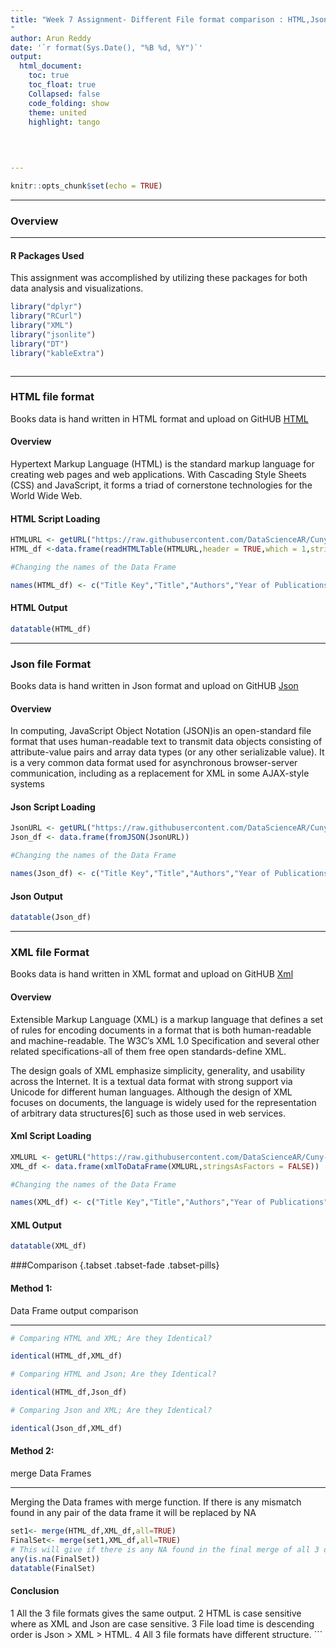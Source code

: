 ---
title: "Week 7 Assignment- Different File format comparison : HTML,Json, and XML
"
author: Arun Reddy
date: '`r format(Sys.Date(), "%B %d, %Y")`'
output:
  html_document:
    toc: true
    toc_float: true
    Collapsed: false
    code_folding: show
    theme: united
    highlight: tango
   
   
    

---





```{r setup, include=FALSE}
knitr::opts_chunk$set(echo = TRUE)
```
***
### Overview {.tabset .tabset-fade .tabset.-pills}




***
#### R Packages Used

This assignment was accomplished by utilizing these packages for both data analysis and visualizations.
```{r message=FALSE, warning=FALSE, paged.print=FALSE}


library("dplyr")
library("RCurl")
library("XML")
library("jsonlite")
library("DT")
library("kableExtra")



```


***
### HTML file format {.tabset .tabset-fade .tabset-pills}

Books data is hand written in HTML format and upload on GitHUB [HTML](https://raw.githubusercontent.com/DataScienceAR/Cuny-Assignments/master/Data-607/Data-Sets/Books.html)

#### Overview

Hypertext Markup Language (HTML) is the standard markup language for creating web pages and web applications. With Cascading Style Sheets (CSS) and JavaScript, it forms a triad of cornerstone technologies for the World Wide Web.

#### HTML Script Loading

```{r}
HTMLURL <- getURL("https://raw.githubusercontent.com/DataScienceAR/Cuny-Assignments/master/Data-607/Data-Sets/Books.html")
HTML_df <-data.frame(readHTMLTable(HTMLURL,header = TRUE,which = 1,stringsAsFactors =FALSE))

#Changing the names of the Data Frame 

names(HTML_df) <- c("Title Key","Title","Authors","Year of Publications","Format","ISBN 10 Code","Average Customer Review","Language")


```

#### HTML Output

```{r}
datatable(HTML_df)
```



***
### Json file Format {.tabset .tabset-fade .tabset-pills}

Books data is hand written in Json format and upload on GitHUB [Json](https://raw.githubusercontent.com/DataScienceAR/Cuny-Assignments/master/Data-607/Data-Sets/Books.json)

#### Overview

In computing, JavaScript Object Notation (JSON)is an open-standard file format that uses human-readable text to transmit data objects consisting of attribute-value pairs and array data types (or any other serializable value). It is a very common data format used for asynchronous browser-server communication, including as a replacement for XML in some AJAX-style systems

#### Json Script Loading

```{r}
JsonURL <- getURL("https://raw.githubusercontent.com/DataScienceAR/Cuny-Assignments/master/Data-607/Data-Sets/Books.json")
Json_df <- data.frame(fromJSON(JsonURL))

#Changing the names of the Data Frame 

names(Json_df) <- c("Title Key","Title","Authors","Year of Publications","Format","ISBN 10 Code","Average Customer Review","Language")


```

#### Json Output

```{r}
datatable(Json_df)
```

***
### XML file Format {.tabset .tabset-fade .tabset-pills}

Books data is hand written in XML format and upload on GitHUB [Xml](https://raw.githubusercontent.com/DataScienceAR/Cuny-Assignments/master/Data-607/Data-Sets/Books.xml)

#### Overview

Extensible Markup Language (XML) is a markup language that defines a set of rules for encoding documents in a format that is both human-readable and machine-readable. The W3C's XML 1.0 Specification and several other related specifications-all of them free open standards-define XML.

The design goals of XML emphasize simplicity, generality, and usability across the Internet. It is a textual data format with strong support via Unicode for different human languages. Although the design of XML focuses on documents, the language is widely used for the representation of arbitrary data structures[6] such as those used in web services.

#### Xml Script Loading

```{r}
XMLURL <- getURL("https://raw.githubusercontent.com/DataScienceAR/Cuny-Assignments/master/Data-607/Data-Sets/Books.xml")
XML_df <- data.frame(xmlToDataFrame(XMLURL,stringsAsFactors = FALSE))

#Changing the names of the Data Frame 

names(XML_df) <- c("Title Key","Title","Authors","Year of Publications","Format","ISBN 10 Code","Average Customer Review","Language")


```

#### XML Output

```{r}
datatable(XML_df)
```


###Comparison {.tabset .tabset-fade .tabset-pills}

#### Method 1: 


Data Frame output comparison

***
```{r}
# Comparing HTML and XML; Are they Identical?

identical(HTML_df,XML_df)

# Comparing HTML and Json; Are they Identical?

identical(HTML_df,Json_df)

# Comparing Json and XML; Are they Identical?

identical(Json_df,XML_df)


```








#### Method 2: 

merge Data Frames


***

Merging the Data frames with merge function. If there is any mismatch found in any pair of the data frame it will be replaced by NA

```{r}
set1<- merge(HTML_df,XML_df,all=TRUE)
FinalSet<- merge(set1,XML_df,all=TRUE)
# This will give if there is any NA found in the final merge of all 3 data frame, if there is a NA then it means there is a mismatch
any(is.na(FinalSet))
datatable(FinalSet)
```

#### Conclusion
1 All the 3 file formats gives the same output.
2 HTML is case sensitive where as XML and Json are case sensitive.
3 File load time is descending order is Json > XML > HTML.
4 All 3 file formats have different structure. 
```


















